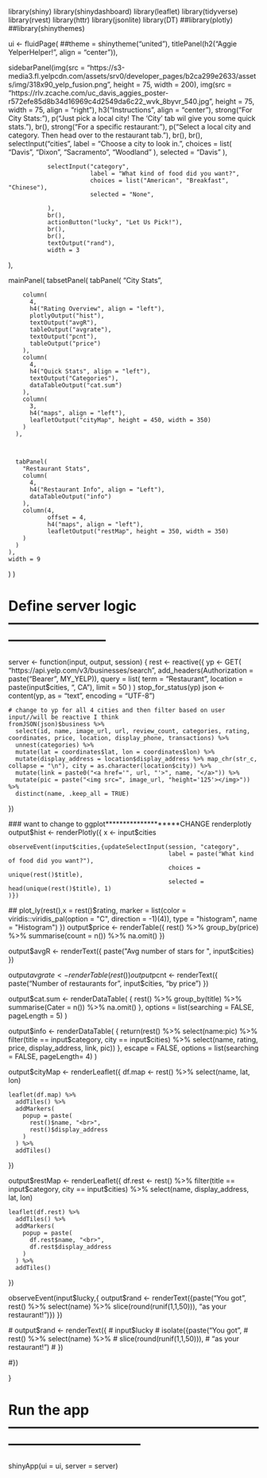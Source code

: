 library(shiny)
library(shinydashboard)
library(leaflet)
library(tidyverse)
library(rvest)
library(httr)
library(jsonlite)
library(DT)
##library(plotly) 
##library(shinythemes)

ui <- fluidPage(
  ##theme = shinytheme("united"),
  titlePanel(h2("Aggie YelperHelper!", align = "center")),
  
  sidebarPanel(img(src = "https://s3-media3.fl.yelpcdn.com/assets/srv0/developer_pages/b2ca299e2633/assets/img/318x90_yelp_fusion.png", height = 75, width = 200),
               img(src = "https://rlv.zcache.com/uc_davis_aggies_poster-r572efe85d8b34d16969c4d2549da6c22_wvk_8byvr_540.jpg", height = 75, width = 75, align = "right"),
               h3("Instructions", align = "center"),
               strong("For City Stats:"),
               p("Just pick a local city! The 'City' tab wil give you some quick stats."),
               br(),
               strong("For a specific restaurant:"),
               p("Select a local city and category. Then head over to the restaurant tab."),
               br(),
               br(),
               selectInput("cities",
                           label = "Choose a city to look in.",
                           choices = list(
                             "Davis",
                             "Dixon",
                             "Sacramento",
                             "Woodland"
                           ),
                           selected = "Davis"
               ),
               
               selectInput("category",
                           label = "What kind of food did you want?",
                           choices = list("American", "Breakfast", "Chinese"),
                           selected = "None",
                           
               ),
               br(),
               actionButton("lucky", "Let Us Pick!"),
               br(),
               br(),
               textOutput("rand"),
               width = 3
  ),
  
  
  mainPanel(
    tabsetPanel(
      tabPanel(
        "City Stats",
        
        column(
          4,
          h4("Rating Overview", align = "left"),
          plotlyOutput("hist"),
          textOutput("avgR"),
          tableOutput("avgrate"),
          textOutput("pcnt"),
          tableOutput("price")
        ),
        column(
          4,
          h4("Quick Stats", align = "left"),
          textOutput("Categories"),
          dataTableOutput("cat.sum")
        ),
        column(
          3,
          h4("maps", align = "left"),
          leafletOutput("cityMap", height = 450, width = 350)
        )
      ),
      
      
      
      tabPanel(
        "Restaurant Stats",
        column(
          4,
          h4("Restaurant Info", align = "Left"),
          dataTableOutput("info")
        ),
        column(4,
               offset = 4,
               h4("maps", align = "left"),
               leafletOutput("restMap", height = 350, width = 350)
        )
      )
    ),
    width = 9
  )
)




# Define server logic ---------------------------------------------------------------------------
server <- function(input, output, session) {
  rest <- reactive({
    yp <- GET(
      "https://api.yelp.com/v3/businesses/search",
      add_headers(Authorization = paste("Bearer", MY_YELP)),
      query = list(
        term = "Restaurant",
        location = paste(input$cities, ", CA"),
        limit = 50
      )
    )
    stop_for_status(yp)
    json <- content(yp, as = "text", encoding = "UTF-8")
    
    # change to yp for all 4 cities and then filter based on user input//will be reactive I think
    fromJSON(json)$business %>%
      select(id, name, image_url, url, review_count, categories, rating, coordinates, price, location, display_phone, transactions) %>%
      unnest(categories) %>%
      mutate(lat = coordinates$lat, lon = coordinates$lon) %>%
      mutate(display_address = location$display_address %>% map_chr(str_c, collapse = "\n"), city = as.character(location$city)) %>%
      mutate(link = paste0("<a href='", url, "'>", name, "</a>")) %>%
      mutate(pic = paste("<img src=", image_url, "height='125'></img>")) %>%
      distinct(name, .keep_all = TRUE)
  })
  
  
  
  
  ### want to change to ggplot********************CHANGE renderplotly
  output$hist <- renderPlotly({
    x <- input$cities
    
    observeEvent(input$cities,{updateSelectInput(session, "category",
                                                 label = paste("What kind of food did you want?"),
                                                 choices = unique(rest()$title),
                                                 selected = head(unique(rest()$title), 1)
    )})
    
    
    
  ##  plot_ly(rest(),x = rest()$rating, 
            marker = list(color = viridis::viridis_pal(option = "C", direction = -1)(4)),
            type = "histogram", name = "Histogram") 
  })
  output$price <- renderTable({
    rest() %>%
      group_by(price) %>%
      summarise(count = n()) %>%
      na.omit()
  })
  
  output$avgR <- renderText({
    paste("Avg number of stars for ", input$cities)
  })
  
  output$avgrate <- renderTable({
    rest() %>% summarise(Avg = mean(rating))
  })
  output$pcnt <- renderText({
    paste("Number of restaurants for ", input$cities, "by price")
  })
  
  output$cat.sum <- renderDataTable(
    {
      rest() %>%
        group_by(title) %>%
        summarise(Cater = n()) %>%
        na.omit()
    },
    options = list(searching = FALSE, pageLength = 5)
  )
  
  output$info <- renderDataTable(
    {
      return(rest() %>% select(name:pic) %>% filter(title == input$category, city == input$cities)
             %>% select(name, rating, price, display_address, link, pic))
    },
    escape = FALSE,
    options = list(searching = FALSE, pageLength= 4)
  )
  
  
  
  output$cityMap <- renderLeaflet({
    df.map <- rest() %>% select(name, lat, lon)
    
    leaflet(df.map) %>%
      addTiles() %>%
      addMarkers(
        popup = paste(
          rest()$name, "<br>",
          rest()$display_address
        )
      ) %>%
      addTiles()
  })
  
  
  
  output$restMap <- renderLeaflet({
    df.rest <- rest() %>%
      filter(title == input$category, city == input$cities) %>%
      select(name, display_address, lat, lon)
    
    leaflet(df.rest) %>%
      addTiles() %>%
      addMarkers(
        popup = paste(
          df.rest$name, "<br>",
          df.rest$display_address
        )
      ) %>%
      addTiles()
  })
  
  observeEvent(input$lucky,{
    output$rand <- renderText({paste("You got ",
                                     rest() %>% select(name) %>% 
                                       slice(round(runif(1,1,50))), 
                                     "as your restaurant!")})
  })
  
  # output$rand <- renderText({
  #   input$lucky
  #   isolate({paste("You got ",
  #                  rest() %>% select(name) %>% 
  #                  slice(round(runif(1,1,50))), 
  #                  "as your restaurant!")
  #  })
  
  #})
  
}

# Run the app -----------------------------------------------------------------------------------
shinyApp(ui = ui, server = server)
